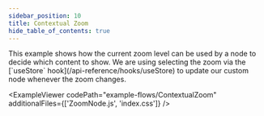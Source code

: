 ```yaml
---
sidebar_position: 10
title: Contextual Zoom
hide_table_of_contents: true
---
```



<ExampleLayout>
This example shows how the current zoom level can be used by a node to decide which content to show.
We are using selecting the zoom via the [`useStore` hook](/api-reference/hooks/useStore) to update our custom node whenever the zoom changes.

<ExampleViewer
  codePath="example-flows/ContextualZoom"
  additionalFiles={['ZoomNode.js', 'index.css']}
/>
</ExampleLayout>
